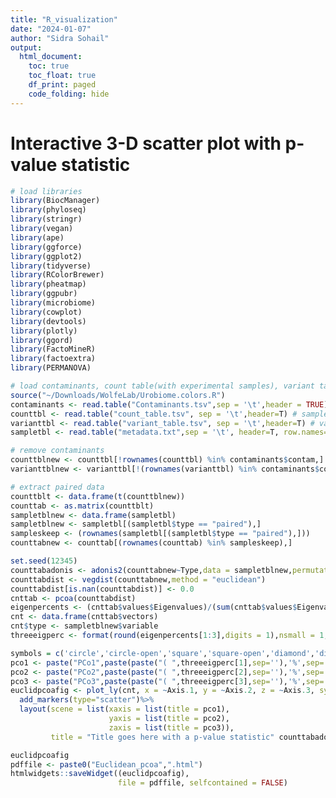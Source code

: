 ```yaml
---
title: "R_visualization"
date: "2024-01-07"
author: "Sidra Sohail"
output:
  html_document:
    toc: true
    toc_float: true
    df_print: paged
    code_folding: hide
---
```


# Interactive 3-D scatter plot with p-value statistic

```r

# load libraries
library(BiocManager)
library(phyloseq)
library(stringr)
library(vegan)
library(ape)
library(ggforce)
library(ggplot2)
library(tidyverse)
library(RColorBrewer)
library(pheatmap)
library(ggpubr)
library(microbiome)
library(cowplot)
library(devtools)
library(plotly)
library(ggord)
library(FactoMineR)
library(factoextra)
library(PERMANOVA)

# load contaminants, count table(with experimental samples), variant table, metadata table, and count table with all samples included(control + experimental samples)
source("~/Downloads/WolfeLab/Urobiome.colors.R")
contaminants <- read.table("Contaminants.tsv",sep = '\t',header = TRUE) # list of contaminants
counttbl <- read.table("count_table.tsv", sep = '\t',header=T) # samples are rows
varianttbl <- read.table("variant_table.tsv", sep = '\t',header=T) # variants are rows
sampletbl <- read.table("metadata.txt",sep = '\t', header=T, row.names=1)

# remove contaminants
counttblnew <- counttbl[!rownames(counttbl) %in% contaminants$contam,]
varianttblnew <- varianttbl[!(rownames(varianttbl) %in% contaminants$contam),]

# extract paired data
counttblt <- data.frame(t(counttblnew))
counttab <- as.matrix(counttblt)
sampletblnew <- data.frame(sampletbl)
sampletblnew <- sampletbl[(sampletbl$type == "paired"),]
sampleskeep <- (rownames(sampletbl[(sampletbl$type == "paired"),]))
counttabnew <- counttab[(rownames(counttab) %in% sampleskeep),]

set.seed(12345)
counttabadonis <- adonis2(counttabnew~Type,data = sampletblnew,permutations = 9999)
counttabdist <- vegdist(counttabnew,method = "euclidean")
counttabdist[is.nan(counttabdist)] <- 0.0
cnttab <- pcoa(counttabdist)
eigenpercents <- (cnttab$values$Eigenvalues)/(sum(cnttab$values$Eigenvalues))*100
cnt <- data.frame(cnttab$vectors)
cnt$type <- sampletblnew$variable
threeeigperc <- format(round(eigenpercents[1:3],digits = 1),nsmall = 1,trim = TRUE)

symbols = c('circle','circle-open','square','square-open','diamond','diamond-open','cross')
pco1 <- paste("PCo1",paste(paste("( ",threeeigperc[1],sep=''),'%',sep=''),sep = ' ', " )")
pco2 <- paste("PCo2",paste(paste("( ",threeeigperc[2],sep=''),'%',sep=''),sep = ' ', " )")
pco3 <- paste("PCo3",paste(paste("( ",threeeigperc[3],sep=''),'%',sep=''),sep = ' ', " )")
euclidpcoafig <- plot_ly(cnt, x = ~Axis.1, y = ~Axis.2, z = ~Axis.3, symbol = cnt[,ncol(cnt)],symbols = symbols, text = ~paste('Sample: ', rownames(cnt)))%>%
  add_markers(type="scatter")%>%
  layout(scene = list(xaxis = list(title = pco1),
                      yaxis = list(title = pco2),
                      zaxis = list(title = pco3)),
         title = "Title goes here with a p-value statistic" counttabadonis$Pr(>F))

euclidpcoafig
pdffile <- paste0("Euclidean_pcoa",".html")
htmlwidgets::saveWidget((euclidpcoafig),
                        file = pdffile, selfcontained = FALSE)
```

